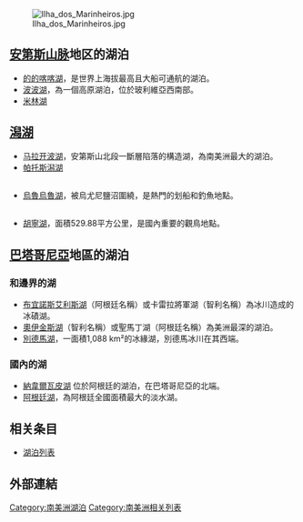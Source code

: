 {{expand|time=2009-06-30T16:10:48+00:00}}
[[Image:Ilha_dos_Marinheiros.jpg|thumb]]

==[[安第斯山脉|安第斯山脉]]地区的湖泊==
*[[的的喀喀湖|的的喀喀湖]]，是世界上海拔最高且大船可通航的湖泊。
*[[波波湖|波波湖]]，為一個高原湖泊，位於玻利維亞西南部。
*[[米林湖|米林湖]]

==[[潟湖|潟湖]]==
*[[马拉开波湖|马拉开波湖]]，安第斯山北段一斷層陷落的構造湖，為南美洲最大的湖泊。
*[[帕托斯潟湖|帕托斯潟湖]]

=={{BOL}}==
*[[烏魯烏魯湖|烏魯烏魯湖]]，被烏尤尼鹽沼圍繞，是熱門的划船和釣魚地點。

=={{PER}}==
*[[胡寧湖|胡寧湖]]，面積529.88平方公里，是國內重要的觀鳥地點。

==[[巴塔哥尼亞|巴塔哥尼亞]]地區的湖泊==
==={{CHI}}和{{ARG}}邊界的湖===
*[[布宜諾斯艾利斯湖|布宜諾斯艾利斯湖]]（阿根廷名稱）或卡雷拉將軍湖（智利名稱）為冰川造成的冰磧湖。
*[[奧伊金斯湖|奧伊金斯湖]]（智利名稱）或聖馬丁湖（阿根廷名稱）為美洲最深的湖泊。
*[[別德馬湖|別德馬湖]]，一面積1,088 km²的冰緣湖，別德馬冰川在其西端。
==={{ARG}}國內的湖===
*[[納韋爾瓦皮湖|納韋爾瓦皮湖]] 位於阿根廷的湖泊，在巴塔哥尼亞的北端。
*[[阿根廷湖|阿根廷湖]]，為阿根廷全國面積最大的淡水湖。

==相关条目==
*[[湖泊列表|湖泊列表]]
== 外部連結 ==

[[Category:南美洲湖泊|Category:南美洲湖泊]]
[[Category:南美洲相关列表|Category:南美洲相关列表]]